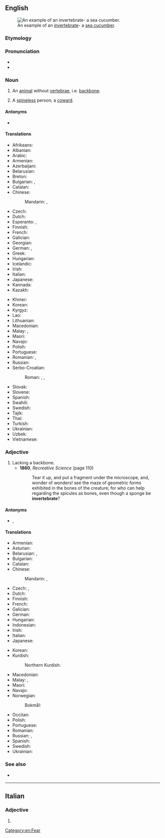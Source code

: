 ==English==
{{wikipedia}}
[[File:Thelenota ananas.jpg|thumb|An example of an [[invertebrate]]- a [[sea cucumber]].]]

===Etymology===
{{prefix|en|in|vertebrate}}

===Pronunciation===
* {{IPA|en|/ɪnˈvəːtɪbrət/}}
* {{audio|en|LL-Q1860 (eng)-Vininn126-invertebrate.wav|Audio (US)}}

===Noun===
{{en-noun}}

# An [[animal]] without [[vertebra]]e, i.e. [[backbone]].
# {{lb|en|informal}} A [[spineless]] person; a [[coward]].

====Antonyms====
* {{l|en|vertebrate}}

====Translations====
{{trans-top|animal without backbone}}
* Afrikaans: {{t|af|invertebraat}}
* Albanian: {{t|sq|invertebrore|m}}
* Arabic: {{t|ar|لَا فَقَارِيّ}}
* Armenian: {{t+|hy|անողնաշար}}
* Azerbaijani: {{t|az|onurğasız}}
* Belarusian: {{t|be|беспазвано́чнае|n}}
* Breton: {{t|br|divellkeineg|m}}
* Bulgarian: {{t|bg|[[безгръбначен|безгръбна́чно]] [[живо́тно]]|n}}, {{t+|bg|безгръбна́чно|n}}
* Catalan: {{t|ca|invertebrat|m}}
* Chinese:
*: Mandarin: {{t+|cmn|無脊椎動物}}, {{t+|cmn|无脊椎动物|tr=wújǐzhuī dòngwù}}
* Czech: {{t+|cs|bezobratlý|m}}
* Dutch: {{t+|nl|ongewervelde}}
* Esperanto: {{t|eo|malvertebrulo}}, {{t|eo|senvertebrulo}}
* Finnish: {{t+|fi|selkärangaton}}
* French: {{t+|fr|invertébré|m}}
* Galician: {{t|gl|invertebrado|m}}
* Georgian: {{t|ka|უხერხემლო}}
* German: {{t|de|Invertebrat|n}}, {{t|de|Wirbelloses|n}}
* Greek: {{t+|el|ασπόνδυλο|n}}
* Hungarian: {{t+|hu|gerinctelen}}
* Icelandic: {{t+|is|hryggleysingi|m}}
* Irish: {{t|ga|inveirteabrach|m}}
* Italian: {{t+|it|invertebrato|m}}
* Japanese: {{t+|ja|無脊椎動物|tr=むせきついどうぶつ, musekitsui dōbutsu}}
* Kannada: {{t|kn|ಅಕಶೇರುಕ}}
* Kazakh: {{t|kk|омыртқасыз}}
{{trans-mid}}
* Khmer: {{t|km|[[សត្វ]][[ឥត]][[ឆ្អឹងកង]]|tr=sat ʼət chʼəng kɑɑng}}
* Korean: {{t|ko|무척추동물(無脊椎動物)}}
* Kyrgyz: {{t|ky|омурткасыз}}
* Lao: {{t|lo|ສັດບໍ່ມີກະດູກສັນຫລັງ}}
* Lithuanian: {{t|lt|bestuburis|m}}
* Macedonian: {{t|mk|безрбетник|m}}
* Malay: {{t|ms|haiwan invertebrat}}, {{t|ms|invertebrat}}
* Maori: {{t|mi|hātaretare}}
* Navajo: {{t|nv|chʼosh bíígháán ádaadinígíí}}
* Polish: {{t+|pl|bezkręgowiec|m}}
* Portuguese: {{t+|pt|invertebrado|m}}
* Romanian: {{t+|ro|nevertebrată|f}}, {{t+|ro|nevertebrat|m}}
* Russian: {{t+|ru|беспозвоно́чное|n}}
* Serbo-Croatian:
*: Roman: {{t+|sh|beskičmenjak|m}}, {{t+|sh|beskičmen|m}}, {{t|sh|beskralješnjak|m}}
* Slovak: {{t|sk|bezstavovec|m}}
* Slovene: {{t|sl|nevretenčar|m}}
* Spanish: {{t+|es|invertebrado|m}}
* Swahili: {{t|sw|wasouti}}
* Swedish: {{t+|sv|ryggradslöst djur|n}}
* Tajik: {{t|tg|бемӯҳра}}
* Thai: {{t|th|สัตว์ไม่มีกระดูกสันหลัง}}
* Turkish: {{t+|tr|omurgasız}}
* Ukrainian: {{t|uk|[[безхребетний|безхребе́тна]] [[твари́на]]|f}}
* Uzbek: {{t+|uz|umurtqasiz}}
* Vietnamese: {{t|vi|động vật không xương sống}}
{{trans-bottom}}

===Adjective===
{{en-adj|-}}

# Lacking a backbone.
#* '''1860''', ''Recreative Science'' (page 110)
#*: Tear it up, and put a fragment under the microscope, and, wonder of wonders! see the maze of geometric forms exhibited in the bones of the creature; for who can help regarding the spicules as bones, even though a sponge be '''invertebrate'''?

====Antonyms====
* {{l|en|vertebrate}}, {{l|en|vertebrated}}

====Translations====
{{trans-top|lacking backbone}}
* Armenian: {{t+|hy|անողնաշար}}
* Asturian: {{t+|ast|invertebráu}}
* Belarusian: {{t|be|бесхрыбе́тны}}, {{t|be|беспазвано́чны}}
* Bulgarian: {{t+|bg|безгръбна́чен}}
* Catalan: {{t|ca|invertebrat}}
* Chinese:
*: Mandarin: {{t|cmn|[[無]][[脊椎]][[的]]}}, {{t|cmn|[[无]][[脊椎]][[的]]|tr=wú jǐzhuī de}}
* Czech: {{t|cs|bezpáteřný}}, {{t+|cs|bezobratlý}}
* Dutch: {{t+|nl|ongewerveld}}
* Finnish: {{t+|fi|selkärangaton}}
* French: {{t+|fr|invertébré}}
* Galician: {{t|gl|invertebrado}}
* German: {{t+|de|wirbellos}}
* Hungarian: {{t+|hu|gerinctelen}}
* Indonesian: {{t+|id|invertebrata}}
* Irish: {{t|ga|inveirteabrach}}
* Italian: {{t+|it|invertebrato}}
* Japanese: {{t+|ja|無脊椎|tr=むせきつい, musekitsui}}
{{trans-mid}}
* Korean: {{t|ko|무척추(無脊椎)}}
* Kurdish:
*: Northern Kurdish: {{t|kmr|bêbirrbirredar}}
* Macedonian: {{t|mk|безрбетен}}
* Malay: {{t|ms|tidak bertulang belakang}}, {{t|ms|invertebrat}}
* Maori: {{t|mi|tuaiwikore}}
* Navajo: {{t|nv|bíígháán ádaadinígíí}}
* Norwegian:
*: Bokmål: {{t|nb|virvelløs}}
* Occitan: {{t|oc|invertebrat}}
* Polish: {{t+|pl|bezkręgowy}}
* Portuguese: {{t+|pt|invertebrado}}
* Romanian: {{t+|ro|nevertebrat|m|n}}
* Russian: {{t+|ru|беспозвоно́чный}}, {{t+|ru|бесхребе́тный}}
* Spanish: {{t+|es|invertebrado}}
* Swedish: {{t+|sv|ryggradslös}}
* Ukrainian: {{t+|uk|безхребе́тний}}
{{trans-bottom}}

===See also===
* {{l|en|inveterate}} {{q|not to be confused}}

[[Category:en:Fear]]

----

==Italian==

===Adjective===
{{head|it|adjective form}}

# {{feminine plural of|it|invertebrato}}